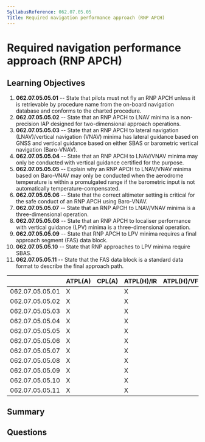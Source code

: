 ```yaml
---
SyllabusReference: 062.07.05.05
Title: Required navigation performance approach (RNP APCH)
---
```


# Required navigation performance approach (RNP APCH)

## Learning Objectives

1. **062.07.05.05.01** -- State that pilots must not fly an RNP APCH unless it is
   retrievable by procedure name from the on-board navigation database and
   conforms to the charted procedure.
2. **062.07.05.05.02** -- State that an RNP APCH to LNAV minima is a non-precision
   IAP designed for two-dimensional approach operations.
3. **062.07.05.05.03** -- State that an RNP APCH to lateral navigation
   (LNAV)/vertical navigation (VNAV) minima has lateral guidance based on GNSS
   and vertical guidance based on either SBAS or barometric vertical navigation
   (Baro-VNAV).
4. **062.07.05.05.04** -- State that an RNP APCH to LNAV/VNAV minima may only be
   conducted with vertical guidance certified for the purpose.
5. **062.07.05.05.05** -- Explain why an RNP APCH to LNAV/VNAV minima based on
   Baro-VNAV may only be conducted when the aerodrome temperature is within a
   promulgated range if the barometric input is not automatically
   temperature-compensated.
6. **062.07.05.05.06** -- State that the correct altimeter setting is critical for
   the safe conduct of an RNP APCH using Baro-VNAV.
7. **062.07.05.05.07** -- State that an RNP APCH to LNAV/VNAV minima is a
   three-dimensional operation.
8. **062.07.05.05.08** -- State that an RNP APCH to localiser performance with
   vertical guidance (LPV) minima is a three-dimensional operation.
9. **062.07.05.05.09** -- State that RNP APCH to LPV minima requires a final
   approach segment (FAS) data block.
10. **062.07.05.05.10** -- State that RNP approaches to LPV minima require SBAS.
11. **062.07.05.05.11** -- State that the FAS data block is a standard data format
    to describe the final approach path.

|                 | ATPL(A) | CPL(A) | ATPL(H)/IR | ATPL(H)/VFR | CPL(H) | IR  | CBIR(A) |
| --------------- | ------- | ------ | ---------- | ----------- | ------ | --- | ------- |
| 062.07.05.05.01 | X       |        | X          |             |        | X   | X       |
| 062.07.05.05.02 | X       |        | X          |             |        | X   | X       |
| 062.07.05.05.03 | X       |        | X          |             |        | X   | X       |
| 062.07.05.05.04 | X       |        | X          |             |        | X   | X       |
| 062.07.05.05.05 | X       |        | X          |             |        | X   | X       |
| 062.07.05.05.06 | X       |        | X          |             |        | X   | X       |
| 062.07.05.05.07 | X       |        | X          |             |        | X   | X       |
| 062.07.05.05.08 | X       |        | X          |             |        | X   | X       |
| 062.07.05.05.09 | X       |        | X          |             |        | X   | X       |
| 062.07.05.05.10 | X       |        | X          |             |        | X   | X       |
| 062.07.05.05.11 | X       |        | X          |             |        | X   | X       |

## Summary

## Questions
